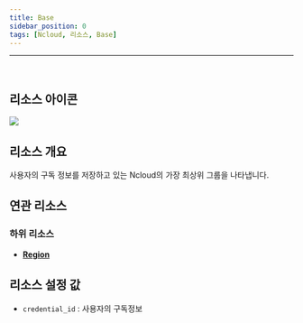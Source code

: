 ```yaml
---
title: Base
sidebar_position: 0
tags: [Ncloud, 리소스, Base]
---
```





<hr />
<br />

## 리소스 아이콘

<img src={icon} />

## 리소스 개요

사용자의 구독 정보를 저장하고 있는 Ncloud의 가장 최상위 그룹을 나타냅니다.

## 연관 리소스

### 하위 리소스

-   [**Region**](https://docs.cstudio.app/docs/resource/ncloud/Base/Region)

## 리소스 설정 값

-   `credential_id` : 사용자의 구독정보
